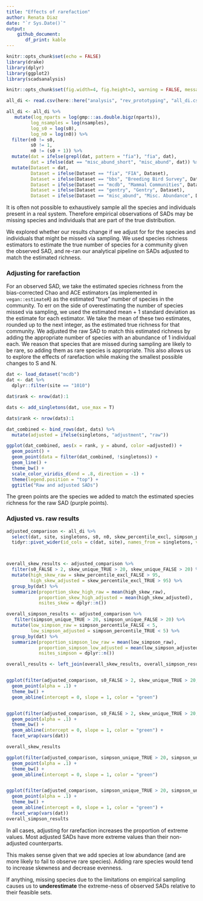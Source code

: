 ```yaml
---
title: "Effects of rarefaction"
author: Renata Diaz
date: "`r Sys.Date()`"
output: 
    github_document:
       df_print: kable
---
```


```r
knitr::opts_chunk$set(echo = FALSE)
library(drake)
library(dplyr)
library(ggplot2)
library(scadsanalysis)

knitr::opts_chunk$set(fig.width=4, fig.height=3, warning = FALSE, message = FALSE) 

all_di <- read.csv(here::here("analysis", "rev_prototyping", "all_di.csv"), stringsAsFactors = F)

all_di <- all_di %>%
   mutate(log_nparts = log(gmp:::as.double.bigz(nparts)),
         log_nsamples = log(nsamples),
         log_s0 = log(s0),
         log_n0 = log(n0)) %>%
  filter(n0 != s0,
         s0 != 1,
         n0 != (s0 + 1)) %>%
  mutate(dat = ifelse(grepl(dat, pattern = "fia"), "fia", dat),
         dat = ifelse(dat == "misc_abund_short", "misc_abund", dat)) %>%
  mutate(Dataset = dat,
         Dataset = ifelse(Dataset == "fia", "FIA", Dataset),
         Dataset = ifelse(Dataset == "bbs", "Breeding Bird Survey", Dataset),
         Dataset = ifelse(Dataset == "mcdb", "Mammal Communities", Dataset),
         Dataset = ifelse(Dataset == "gentry", "Gentry", Dataset),
         Dataset = ifelse(Dataset == "misc_abund", "Misc. Abundance", Dataset))
```

It is often not possible to exhaustively sample all the species and individuals present in a real system. Therefore empirical observations of SADs may be missing species and individuals that are part of the true distribution. 

We explored whether our results change if we adjust for for the species and individuals that might be missed via sampling. We used species richness estimators to estimate the true number of species for a community given the observed SAD, and re-ran our analytical pipeline on SADs adjusted to match the estimated richness.

### Adjusting for rarefaction

For an observed SAD, we take the estimated species richness from the bias-corrected Chao and ACE estimators (as implemented in `vegan::estimateR`) as the estimated "true" number of species in the community. To err on the side of overestimating the number of species missed via sampling, we used the estimated mean + 1 standard deviation as the estimate for each estimator. We take the mean of these two estimates, rounded up to the next integer, as the estimated true richness for that community. We adjusted the raw SAD to match this estimated richness by adding the appropriate number of species with an abundance of 1 individual each. We reason that species that are missed during sampling are likely to be rare, so adding them as rare species is appropriate. This also allows us to explore the effects of rarefaction while making the smallest possible changes to S and N. 

```r

dat <- load_dataset("mcdb")
dat <- dat %>%
  dplyr::filter(site == "1010") 

dat$rank <- nrow(dat):1

dats <- add_singletons(dat, use_max = T) 

dats$rank <- nrow(dats):1

dat_combined <- bind_rows(dat, dats) %>%
  mutate(adjusted = ifelse(singletons, "adjustment", "raw"))

ggplot(dat_combined, aes(x = rank, y = abund, color =adjusted)) +
  geom_point() +
  geom_point(data = filter(dat_combined, !singletons)) + 
  geom_line() +
  theme_bw() +
  scale_color_viridis_d(end = .8, direction = -1) +
  theme(legend.position = "top") +
  ggtitle("Raw and adjusted SADs")

```

The green points are the species we added to match the estimated species richness for the raw SAD (purple points).


### Adjusted vs. raw results

```r

adjusted_comparison <- all_di %>%
  select(dat, site, singletons, s0, n0, skew_percentile_excl, simpson_percentile, shannon_percentile, nsingletons_percentile_excl, nsingletons_percentile, mean_po_comparison_percentile, log_nparts) %>%
  tidyr::pivot_wider(id_cols = c(dat, site), names_from = singletons, values_from = c(s0, n0, skew_percentile_excl, simpson_percentile, shannon_percentile, nsingletons_percentile_excl, nsingletons_percentile, mean_po_comparison_percentile, log_nparts))



overall_skew_results <- adjusted_comparison %>%
  filter(s0_FALSE > 2, skew_unique_TRUE > 20, skew_unique_FALSE > 20) %>%
  mutate(high_skew_raw = skew_percentile_excl_FALSE > 95,
         high_skew_adjusted = skew_percentile_excl_TRUE > 95) %>%
  group_by(dat) %>%
  summarize(proportion_skew_high_raw = mean(high_skew_raw),
            proportion_skew_high_adjusted = mean(high_skew_adjusted),
            nsites_skew = dplyr::n())

overall_simpson_results <- adjusted_comparison %>%
   filter(simpson_unique_TRUE > 20, simpson_unique_FALSE > 20) %>%
  mutate(low_simpson_raw = simpson_percentile_FALSE < 5,
         low_simpson_adjusted = simpson_percentile_TRUE < 5) %>%
  group_by(dat) %>%
  summarize(proportion_simpson_low_raw = mean(low_simpson_raw),
            proportion_simpson_low_adjusted = mean(low_simpson_adjusted),
            nsites_simpson = dplyr::n())

overall_results <- left_join(overall_skew_results, overall_simpson_results)


ggplot(filter(adjusted_comparison, s0_FALSE > 2, skew_unique_TRUE > 20, skew_unique_FALSE > 20), aes(skew_percentile_excl_FALSE, skew_percentile_excl_TRUE)) +
  geom_point(alpha = .1) +
  theme_bw() +
  geom_abline(intercept = 0, slope = 1, color = "green")


ggplot(filter(adjusted_comparison, s0_FALSE > 2, skew_unique_TRUE > 20, skew_unique_FALSE > 20), aes(skew_percentile_excl_FALSE, skew_percentile_excl_TRUE)) +
  geom_point(alpha = .1) +
  theme_bw() +
  geom_abline(intercept = 0, slope = 1, color = "green") +
  facet_wrap(vars(dat)) 

overall_skew_results

ggplot(filter(adjusted_comparison, simpson_unique_TRUE > 20, simpson_unique_FALSE > 20), aes(simpson_percentile_FALSE, simpson_percentile_TRUE)) +
  geom_point(alpha = .1) +
  theme_bw() +
  geom_abline(intercept = 0, slope = 1, color = "green")


ggplot(filter(adjusted_comparison, simpson_unique_TRUE > 20, simpson_unique_FALSE > 20), aes(simpson_percentile_FALSE, simpson_percentile_TRUE)) +
  geom_point(alpha = .1) +
  theme_bw() +
  geom_abline(intercept = 0, slope = 1, color = "green") +
  facet_wrap(vars(dat)) 
overall_simpson_results
```



In all cases, adjusting for rarefaction increases the proportion of extreme values. Most adjusted SADs have more extreme values than their non-adjusted counterparts.

This makes sense given that we add species at low abundance (and are more likely to fail to observe rare species). Adding rare species would tend to increase skewness and decrease evenness.

If anything, missing species due to the limitations on empirical sampling causes us to **underestimate** the extreme-ness of observed SADs relative to their feasible sets. 
